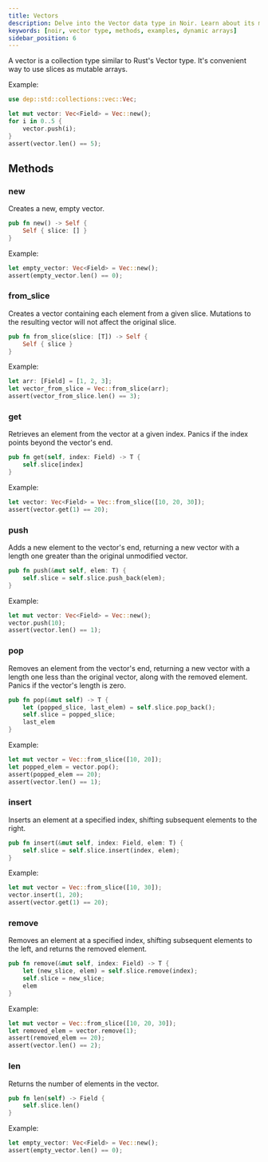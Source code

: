 ```yaml
---
title: Vectors
description: Delve into the Vector data type in Noir. Learn about its methods, practical examples, and best practices for using Vectors in your Noir code.
keywords: [noir, vector type, methods, examples, dynamic arrays]
sidebar_position: 6
---
```



<Experimental />

A vector is a collection type similar to Rust's Vector type. It's convenient way to use slices as mutable arrays.

Example:

```rust
use dep::std::collections::vec::Vec;

let mut vector: Vec<Field> = Vec::new();
for i in 0..5 {
    vector.push(i);
}
assert(vector.len() == 5);
```

## Methods

### new

Creates a new, empty vector.

```rust
pub fn new() -> Self {
    Self { slice: [] }
}
```

Example:

```rust
let empty_vector: Vec<Field> = Vec::new();
assert(empty_vector.len() == 0);
```

### from_slice

Creates a vector containing each element from a given slice. Mutations to the resulting vector will not affect the original slice.

```rust
pub fn from_slice(slice: [T]) -> Self {
    Self { slice }
}
```

Example:

```rust
let arr: [Field] = [1, 2, 3];
let vector_from_slice = Vec::from_slice(arr);
assert(vector_from_slice.len() == 3);
```

### get

Retrieves an element from the vector at a given index. Panics if the index points beyond the vector's end.

```rust
pub fn get(self, index: Field) -> T {
    self.slice[index]
}
```

Example:

```rust
let vector: Vec<Field> = Vec::from_slice([10, 20, 30]);
assert(vector.get(1) == 20);
```

### push

Adds a new element to the vector's end, returning a new vector with a length one greater than the original unmodified vector.

```rust
pub fn push(&mut self, elem: T) {
    self.slice = self.slice.push_back(elem);
}
```

Example:

```rust
let mut vector: Vec<Field> = Vec::new();
vector.push(10);
assert(vector.len() == 1);
```

### pop

Removes an element from the vector's end, returning a new vector with a length one less than the original vector, along with the removed element. Panics if the vector's length is zero.

```rust
pub fn pop(&mut self) -> T {
    let (popped_slice, last_elem) = self.slice.pop_back();
    self.slice = popped_slice;
    last_elem
}
```

Example:

```rust
let mut vector = Vec::from_slice([10, 20]);
let popped_elem = vector.pop();
assert(popped_elem == 20);
assert(vector.len() == 1);
```

### insert

Inserts an element at a specified index, shifting subsequent elements to the right.

```rust
pub fn insert(&mut self, index: Field, elem: T) {
    self.slice = self.slice.insert(index, elem);
}
```

Example:

```rust
let mut vector = Vec::from_slice([10, 30]);
vector.insert(1, 20);
assert(vector.get(1) == 20);
```

### remove

Removes an element at a specified index, shifting subsequent elements to the left, and returns the removed element.

```rust
pub fn remove(&mut self, index: Field) -> T {
    let (new_slice, elem) = self.slice.remove(index);
    self.slice = new_slice;
    elem
}
```

Example:

```rust
let mut vector = Vec::from_slice([10, 20, 30]);
let removed_elem = vector.remove(1);
assert(removed_elem == 20);
assert(vector.len() == 2);
```

### len

Returns the number of elements in the vector.

```rust
pub fn len(self) -> Field {
    self.slice.len()
}
```

Example:

```rust
let empty_vector: Vec<Field> = Vec::new();
assert(empty_vector.len() == 0);
```

